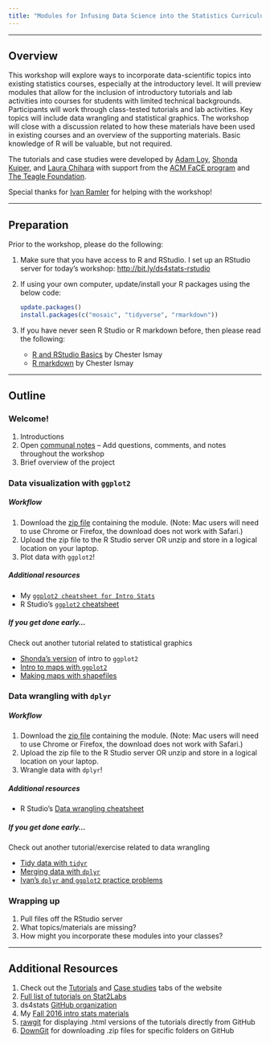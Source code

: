 ```yaml
---
title: "Modules for Infusing Data Science into the Statistics Curriculum"
---
```


* * * 

## Overview

This workshop will explore ways to incorporate data-scientific topics into existing statistics courses, especially at the introductory level. It will preview modules that allow for the inclusion of introductory tutorials and lab activities into courses for students with limited technical backgrounds. Participants will work through class-tested tutorials and lab activities. Key topics will include data wrangling and statistical graphics. The workshop will close with a discussion related to how these materials have been used in existing courses and an overview of the supporting materials. Basic knowledge of R will be valuable, but not required.

The tutorials and case studies were developed by [Adam Loy](https://aloy.github.io/), [Shonda Kuiper](https://www.grinnell.edu/users/kuipers), and [Laura Chihara](http://www.people.carleton.edu/~lchihara/) with support from the [ACM FaCE program](http://www.acm.edu/professional_development/FaCE__Faculty_Career_Enhancement_Project_.html) and [The Teagle Foundation](http://hybridliberalarts.org/about/). 

Special thanks for [Ivan Ramler](https://www.stlawu.edu/people/ivan-ramler) for helping with the workshop!

* * * 


## Preparation

Prior to the workshop, please do the following:

1. Make sure that you have access to R and RStudio. I set up an RStudio server for today's workshop: [http://bit.ly/ds4stats-rstudio](http://bit.ly/ds4stats-rstudio)
1. If using your own computer, update/install your R packages using the below code:

    ```r
    update.packages()
    install.packages(c("mosaic", "tidyverse", "rmarkdown"))
    ```
    
1. If you have never seen R Studio or R markdown before, then please read the following:
    - [R and RStudio Basics](https://ismayc.github.io/rbasics-book/3-rstudiobasics.html) by Chester Ismay
    - [R markdown](https://ismayc.github.io/rbasics-book/4-rmarkdown.html) by Chester Ismay


* * *


## Outline


### Welcome!

1. Introductions
1. Open [communal notes](https://docs.google.com/document/d/1_AruRpFzSMv_Io5eoh_CiBmV4l0I11WFU61FpnA5BJg/edit?usp=sharing) -- Add questions, comments, and notes throughout the workshop
1. Brief overview of the project

### Data visualization with `ggplot2`

##### Workflow

1. Download the [zip file](https://minhaskamal.github.io/DownGit/#/home?url=https://github.com/ds4stats/worksop/tree/master/intro_ggplot2) containing the module. (Note: Mac users will need to use Chrome or Firefox, the download does not work with Safari.) 
1. Upload the zip file to the R Studio server OR unzip and store in a logical location on your laptop.
1. Plot data with `ggplot2`!

#####  Additional resources

- My [`ggplot2 cheatsheet for Intro Stats`](assets/refcard/m107-EDA-refcard.pdf)
- R Studio's [`ggplot2` cheatsheet](https://www.rstudio.com/wp-content/uploads/2016/11/ggplot2-cheatsheet-2.1.pdf)

#####  If you get done early...

Check out another tutorial related to statistical graphics

- [Shonda's version](https://minhaskamal.github.io/DownGit/#/home?url=https://github.com/ds4stats/r-tutorials/tree/master/data-viz) of intro to `ggplot2`
- [Intro to maps with `ggplot2`](https://minhaskamal.github.io/DownGit/#/home?url=https://github.com/ds4stats/r-tutorials/tree/master/intro-maps)
- [Making maps with shapefiles](https://minhaskamal.github.io/DownGit/#/home?url=https://github.com/ds4stats/r-tutorials/tree/master/maps-shapefiles)

### Data wrangling with `dplyr`


##### Workflow

1. Download the [zip file](https://minhaskamal.github.io/DownGit/#/home?url=https://github.com/ds4stats/worksop/tree/master/intro_dplyr) containing the module.  (Note: Mac users will need to use Chrome or Firefox, the download does not work with Safari.)
1. Upload the zip file to the R Studio server OR unzip and store in a logical location on your laptop.
1. Wrangle data with `dplyr`!


#####  Additional resources

- R Studio's [Data wrangling cheatsheet](https://www.rstudio.com/wp-content/uploads/2015/02/data-wrangling-cheatsheet.pdf)


#####  If you get done early...

Check out another tutorial/exercise related to data wrangling

- [Tidy data with `tidyr`](https://minhaskamal.github.io/DownGit/#/home?url=https://github.com/ds4stats/r-tutorials/tree/master/tidying-data)
- [Merging data with `dplyr`](https://minhaskamal.github.io/DownGit/#/home?url=https://github.com/ds4stats/r-tutorials/tree/master/merging)
- [Ivan's `dplyr` and `ggplot2` practice problems](http://myslu.stlawu.edu/~iramler/stat201/dplyr_ggplot_tasks.html)

### Wrapping up

1. Pull files off the RStudio server
1. What topics/materials are missing?
1. How might you incorporate these modules into your classes?

* * *

## Additional Resources

1. Check out the [Tutorials](tutorials.html) and [Case studies](case-studies.html) tabs of the website
1. [Full list of tutorials on Stat2Labs](http://web.grinnell.edu/individuals/kuipers/stat2labs/RTutorials.html)
1. ds4stats [GitHub organization](https://github.com/ds4stats)
1. My [Fall 2016 intro stats materials](http://math107-lu.github.io/)
1. [rawgit](https://rawgit.com/) for displaying .html versions of the tutorials directly from GitHub
1. [DownGit](https://minhaskamal.github.io/DownGit/#/home) for downloading .zip files for specific folders on GitHub
